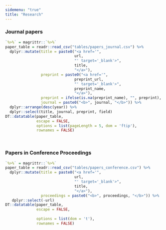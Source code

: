 ```yaml
---
sidemenu: "true"
title: "Research"
---
```


### Journal papers

```r
`%>%` = magrittr::`%>%`
paper_table = readr::read_csv("tables/papers_journal.csv") %>%
  dplyr::mutate(title = paste0("<a href='",
                               url,
                               "' target='_blank'>",
                               title,
                               "</a>"),
                preprint = paste0("<a href='",
                               preprint_url,
                               "' target='_blank'>",
                               preprint_name,
                               "</a>"),
                preprint = ifelse(is.na(preprint_name), "", preprint),
                journal = paste0("<b>", journal, "</b>")) %>%
  dplyr::arrange(desc(year)) %>% 
  dplyr::select(title, journal, preprint, field)
DT::datatable(paper_table,
              escape = FALSE,
              options = list(pageLength = 5, dom = 'ftip'),
              rownames = FALSE)
```

<br/>

### Papers in Conference Proceedings

```r
`%>%` = magrittr::`%>%`
paper_table = readr::read_csv("tables/papers_conference.csv") %>% 
  dplyr::mutate(title = paste0("<a href='",
                               url,
                               "' target='_blank'>",
                               title,
                               "</a>"),
                proceedings = paste0("<b>", proceedings, "</b>")) %>% 
   dplyr::select(-url)
DT::datatable(paper_table,
              escape = FALSE,
              
              options = list(dom = 't'),
              rownames = FALSE)
```


